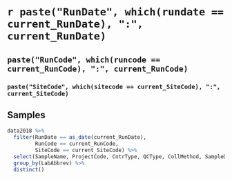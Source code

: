 # `r paste("RunDate", which(rundate == current_RunDate), ":", current_RunDate)`
## `paste("RunCode", which(runcode == current_RunCode), ":", current_RunCode)`
### `paste("SiteCode", which(sitecode == current_SiteCode), ":", current_SiteCode)`



## Samples

```r
data2018 %>%
  filter(RunDate == as_date(current_RunDate),
         RunCode == current_RunCode,
         SiteCode == current_SiteCode) %>%
  select(SampleName, ProjectCode, CntrType, QCType, CollMethod, SampleDepth, LabAbbrev) %>%
  group_by(LabAbbrev) %>%
  distinct()
```